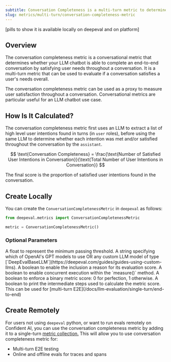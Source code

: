 ```yaml
---
subtitle: Conversation Completeness is a multi-turn metric to determine if a conversation is complete.
slug: metrics/multi-turn/conversation-completeness-metric
---
```


[pills to show it is available locally on deepeval and on platform]

## Overview

The conversation completeness metric is a conversational metric that determines whether your LLM chatbot is able to complete an end-to-end conversation by satisfying user needs throughout a conversation. It is a multi-turn metric that can be used to evaluate if a conversation satisfies a user's needs overall.

<Warning>

The conversation completeness metric can be used as a proxy to measure user satisfaction throughout a conversation. Conversational metrics are particular useful for an LLM chatbot use case.

</Warning>

## How Is It Calculated?

The conversation completeness metric first uses an LLM to extract a list of high level user intentions found in turns (in `user` roles), before using the same LLM to determine whether each intention was met and/or satisfied throughout the conversation by the `assistant`.

$$
\text{Conversation Completeness} = \frac{\text{Number of Satisfied User Intentions in Conversation}}{\text{Total Number of User Intentions in Conversation}}
$$

The final score is the proportion of satisfied user intentions found in the conversation.

## Create Locally

You can create the `ConversationCompletenessMetric` in `deepeval` as follows:

```python
from deepeval.metrics import ConversationCompletenessMetric

metric = ConversationCompletenessMetric()
```

### Optional Parameters

<ParamField path="threshold" type="number" default={0.5}>
    A float to represent the minimum passing threshold.
</ParamField>
<ParamField path="model" type="string | Object" default="gpt-4.1">
    A string specifying which of OpenAI's GPT models to use OR any custom LLM model of type [`DeepEvalBaseLLM`](https://deepeval.com/guides/guides-using-custom-llms). 
</ParamField>
<ParamField path="include_reason" type="boolean" default={"true"}>
    A boolean to enable the inclusion a reason for its evaluation score.
</ParamField>
<ParamField path="async_mode" type="boolean" default={"true"}>
    A boolean to enable concurrent execution within the `measure()` method.
</ParamField>
<ParamField path="strict_mode" type="boolean" default={"false"}>
    A boolean to enforce a binary metric score: 0 for perfection, 1 otherwise.
</ParamField>
<ParamField path="verbose_mode" type="boolean" default={"false"}>
    A boolean to print the intermediate steps used to calculate the metric score.
</ParamField>

<Success>
  This can be used for [multi-turn E2E](/docs/llm-evaluation/single-turn/end-to-end)
</Success>

## Create Remotely

For users not using `deepeval` python, or want to run evals remotely on Confident AI, you can use the conversation completeness metric by adding it to a single-turn [metric collection.](/metrics/metric-collections) This will allow you to use conversation completeness metric for:

- Multi-turn E2E testing
- Online and offline evals for traces and spans
